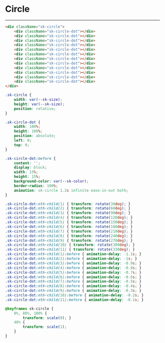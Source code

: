 
<Meta />

<style>
{`
    .sk-circle {
        --sk-size: 40px;
        --sk-color: #1ea7fd;
        width: var(--sk-size);
        height: var(--sk-size);
        position: relative;
    }

    .sk-circle-dot {
        width: 100%;
        height: 100%;
        position: absolute;
        left: 0;
        top: 0;
    }

    .sk-circle-dot:before {
        content: '';
        display: block;
        width: 15%;
        height: 15%;
        background-color: var(--sk-color);
        border-radius: 100%;
        animation: sk-circle 1.2s infinite ease-in-out both;
    }

    .sk-circle-dot:nth-child(1) { transform: rotate(30deg); }
    .sk-circle-dot:nth-child(2) { transform: rotate(60deg); }
    .sk-circle-dot:nth-child(3) { transform: rotate(90deg); }
    .sk-circle-dot:nth-child(4) { transform: rotate(120deg); }
    .sk-circle-dot:nth-child(5) { transform: rotate(150deg); }
    .sk-circle-dot:nth-child(6) { transform: rotate(180deg); }
    .sk-circle-dot:nth-child(7) { transform: rotate(210deg); }
    .sk-circle-dot:nth-child(8) { transform: rotate(240deg); }
    .sk-circle-dot:nth-child(9) { transform: rotate(270deg); }
    .sk-circle-dot:nth-child(10) { transform: rotate(300deg); }
    .sk-circle-dot:nth-child(11) { transform: rotate(330deg); }
    .sk-circle-dot:nth-child(1):before { animation-delay: -1.1s; }
    .sk-circle-dot:nth-child(2):before { animation-delay: -1s; }
    .sk-circle-dot:nth-child(3):before { animation-delay: -0.9s; }
    .sk-circle-dot:nth-child(4):before { animation-delay: -0.8s; }
    .sk-circle-dot:nth-child(5):before { animation-delay: -0.7s; }
    .sk-circle-dot:nth-child(6):before { animation-delay: -0.6s; }
    .sk-circle-dot:nth-child(7):before { animation-delay: -0.5s; }
    .sk-circle-dot:nth-child(8):before { animation-delay: -0.4s; }
    .sk-circle-dot:nth-child(9):before { animation-delay: -0.3s; }
    .sk-circle-dot:nth-child(10):before { animation-delay: -0.2s; }
    .sk-circle-dot:nth-child(11):before { animation-delay: -0.1s; }

    @keyframes sk-circle {
        0%, 80%, 100% {
            transform: scale(0); }
        40% {
            transform: scale(1);
        }
    }        
`}
</style>

# Circle

<Unstyled>
    <div className="p-20">
        <div className="sk-circle">
            <div className="sk-circle-dot"></div>
            <div className="sk-circle-dot"></div>
            <div className="sk-circle-dot"></div>
            <div className="sk-circle-dot"></div>
            <div className="sk-circle-dot"></div>
            <div className="sk-circle-dot"></div>
            <div className="sk-circle-dot"></div>
            <div className="sk-circle-dot"></div>
            <div className="sk-circle-dot"></div>
            <div className="sk-circle-dot"></div>
            <div className="sk-circle-dot"></div>
            <div className="sk-circle-dot"></div>
        </div>
    </div>
</Unstyled>

---

```html
<div className="sk-circle">
    <div className="sk-circle-dot"></div>
    <div className="sk-circle-dot"></div>
    <div className="sk-circle-dot"></div>
    <div className="sk-circle-dot"></div>
    <div className="sk-circle-dot"></div>
    <div className="sk-circle-dot"></div>
    <div className="sk-circle-dot"></div>
    <div className="sk-circle-dot"></div>
    <div className="sk-circle-dot"></div>
    <div className="sk-circle-dot"></div>
    <div className="sk-circle-dot"></div>
    <div className="sk-circle-dot"></div>
</div>
```

```css
.sk-circle {
    width: var(--sk-size);
    height: var(--sk-size);
    position: relative;
}

.sk-circle-dot {
    width: 100%;
    height: 100%;
    position: absolute;
    left: 0;
    top: 0;
}

.sk-circle-dot:before {
    content: '';
    display: block;
    width: 15%;
    height: 15%;
    background-color: var(--sk-color);
    border-radius: 100%;
    animation: sk-circle 1.2s infinite ease-in-out both;
}

.sk-circle-dot:nth-child(1) { transform: rotate(30deg); }
.sk-circle-dot:nth-child(2) { transform: rotate(60deg); }
.sk-circle-dot:nth-child(3) { transform: rotate(90deg); }
.sk-circle-dot:nth-child(4) { transform: rotate(120deg); }
.sk-circle-dot:nth-child(5) { transform: rotate(150deg); }
.sk-circle-dot:nth-child(6) { transform: rotate(180deg); }
.sk-circle-dot:nth-child(7) { transform: rotate(210deg); }
.sk-circle-dot:nth-child(8) { transform: rotate(240deg); }
.sk-circle-dot:nth-child(9) { transform: rotate(270deg); }
.sk-circle-dot:nth-child(10) { transform: rotate(300deg); }
.sk-circle-dot:nth-child(11) { transform: rotate(330deg); }
.sk-circle-dot:nth-child(1):before { animation-delay: -1.1s; }
.sk-circle-dot:nth-child(2):before { animation-delay: -1s; }
.sk-circle-dot:nth-child(3):before { animation-delay: -0.9s; }
.sk-circle-dot:nth-child(4):before { animation-delay: -0.8s; }
.sk-circle-dot:nth-child(5):before { animation-delay: -0.7s; }
.sk-circle-dot:nth-child(6):before { animation-delay: -0.6s; }
.sk-circle-dot:nth-child(7):before { animation-delay: -0.5s; }
.sk-circle-dot:nth-child(8):before { animation-delay: -0.4s; }
.sk-circle-dot:nth-child(9):before { animation-delay: -0.3s; }
.sk-circle-dot:nth-child(10):before { animation-delay: -0.2s; }
.sk-circle-dot:nth-child(11):before { animation-delay: -0.1s; }

@keyframes sk-circle {
    0%, 80%, 100% {
        transform: scale(0); }
    40% {
        transform: scale(1);
    }
}
```
